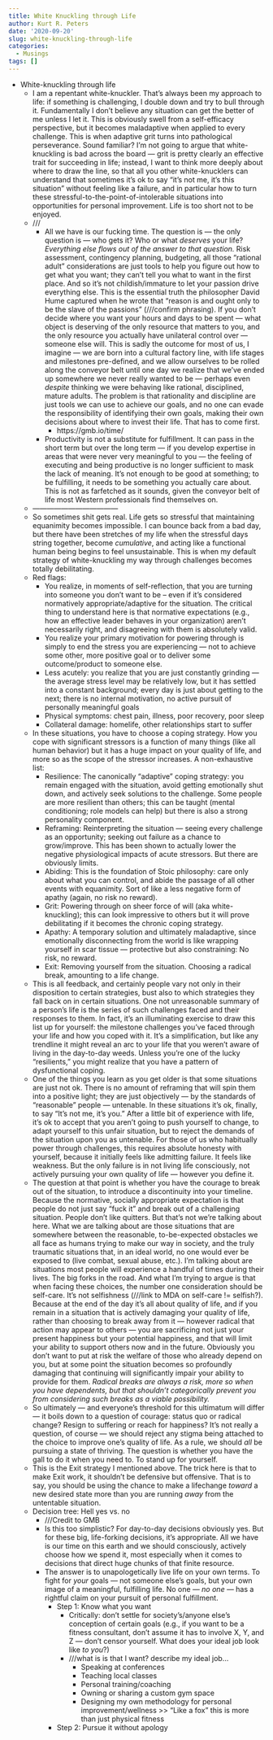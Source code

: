 ```yaml
---
title: White Knuckling through Life
author: Kurt R. Peters
date: '2020-09-20'
slug: white-knuckling-through-life
categories:
  - Musings
tags: []
---
```



- White-knuckling through life
	- I am a repentant white-knuckler. That’s always been my approach to life: if something is challenging, I double down and try to bull through it. Fundamentally I don’t believe any situation can get the better of me unless I let it. This is obviously swell from a self-efficacy perspective, but it becomes maladaptive when applied to every challenge. This is when adaptive grit turns into pathological perseverance. Sound familiar? I’m not going to argue that white-knuckling is bad across the board — grit is pretty clearly an effective trait for succeeding in life; instead, I want to think more deeply about where to draw the line, so that all you other white-knucklers can understand that sometimes it’s ok to say “it’s not me, it’s this situation” without feeling like a failure, and in particular how to turn these stressful-to-the-point-of-intolerable situations into opportunities for personal improvement. Life is too short not to be enjoyed.
	- ///
		- All we have is our fucking time. The question is — the only question is — who gets it? Who or what *deserves* your life? *Everything else flows out of the answer to that question.* Risk assessment, contingency planning, budgeting, all those “rational adult” considerations are just tools to help you figure out how to get what you want; they can’t tell you what to want in the first place. And so it’s not childish/immature to let your passion drive everything else. This is the essential truth the philosopher David Hume captured when he wrote that “reason is and ought only to be the slave of the passions” (///confirm phrasing). If you don’t decide where you want your hours and days to be spent — what object is deserving of the only resource that matters to you, and the only resource you actually have unilateral control over — someone else will. This is sadly the outcome for most of us, I imagine — we are born into a cultural factory line, with life stages and milestones pre-defined, and we allow ourselves to be rolled along the conveyor belt until one day we realize that we’ve ended up somewhere we never really wanted to be — perhaps even *despite* thinking we were behaving like rational, disciplined, mature adults. The problem is that rationality and discipline are just tools we can use to achieve our goals, and no one can evade the responsibility of identifying their own goals, making their own decisions about where to invest their life. That has to come first.
			- https://gmb.io/time/
		- Productivity is not a substitute for fulfillment. It can pass in the short term but over the long term — if you develop expertise in areas that were never very meaningful to you — the feeling of executing and being productive is no longer sufficient to mask the lack of meaning. It’s not enough to be good at something; to be fulfilling, it needs to be something you actually care about. This is not as farfetched as it sounds, given the conveyor belt of life most Western professionals find themselves on.
	- ————————————
	- So sometimes shit gets real. Life gets so stressful that maintaining equanimity becomes impossible. I can bounce back from a bad day, but there have been stretches of my life when the stressful days string together, become *cumulative*, and acting like a functional human being begins to feel unsustainable. This is when my default strategy of white-knuckling my way through challenges becomes totally debilitating.
	- Red flags:
		- You realize, in moments of self-reflection, that you are turning into someone you don't want to be -- even if it's considered normatively appropriate/adaptive for the situation. The critical thing to understand here is that normative expectations (e.g., how an effective leader behaves in your organization) aren’t necessarily right, and disagreeing with them is absolutely valid.
		- You realize your primary motivation for powering through is simply to end the stress you are experiencing — not to achieve some other, more positive goal or to deliver some outcome/product to someone else.
		- Less acutely: you realize that you are just constantly grinding — the average stress level may be relatively low, but it has settled into a constant background; every day is just about getting to the next; there is no internal motivation, no active pursuit of personally meaningful goals
		- Physical symptoms: chest pain, illness, poor recovery, poor sleep
		- Collateral damage: homelife, other relationships start to suffer
	- In these situations, you have to choose a coping strategy. How you cope with significant stressors is a function of many things (like all human behavior) but it has a huge impact on your quality of life, and more so as the scope of the stressor increases. A non-exhaustive list:
		- Resilience: The canonically “adaptive” coping strategy: you remain engaged with the situation, avoid getting emotionally shut down, and actively seek solutions to the challenge. Some people are more resilient than others; this can be taught (mental conditioning; role models can help) but there is also a strong personality component.
		- Reframing: Reinterpreting the situation — seeing every challenge as an opportunity; seeking out failure as a chance to grow/improve. This has been shown to actually lower the negative physiological impacts of acute stressors. But there are obviously limits.
		- Abiding: This is the foundation of Stoic philosophy: care only about what you can control, and abide the passage of all other events with equanimity. Sort of like a less negative form of apathy (again, no risk no reward).
		- Grit: Powering through on sheer force of will (aka white-knuckling); this can look impressive to others but it will prove debilitating if it becomes the chronic coping strategy.
		- Apathy: A temporary solution and ultimately maladaptive, since emotionally disconnecting from the world is like wrapping yourself in scar tissue — protective but also constraining: No risk, no reward.
		- Exit: Removing yourself from the situation. Choosing a radical break, amounting to a life change.
	- This is all feedback, and certainly people vary not only in their disposition to certain strategies, bust also to which strategies they fall back on in certain situations. One not unreasonable summary of a person’s life is the series of such challenges faced and their responses to them. In fact, it’s an illuminating exercise to draw this list up for yourself: the milestone challenges you’ve faced through your life and how you coped with it. It’s a simplification, but like any trendline it might reveal an arc to your life that you weren’t aware of living in the day-to-day weeds. Unless you’re one of the lucky “resilients,” you might realize that you have a pattern of dysfunctional coping.
	- One of the things you learn as you get older is that some situations are just not ok. There is no amount of reframing that will spin them into a positive light; they are just objectively — by the standards of “reasonable” people — untenable. In these situations it’s ok, finally, to say “It’s not me, it’s you.” After a little bit of experience with life, it’s ok to accept that you aren’t going to push yourself to change, to adapt yourself to this unfair situation, but to reject the demands of the situation upon you as untenable. For those of us who habitually power through challenges, this requires absolute honesty with yourself, because it initially feels like admitting failure. It feels like weakness. But the only failure is in not living life consciously, not actively pursuing your own quality of life — however you define it.
	- The question at that point is whether you have the courage to break out of the situation, to introduce a discontinuity into your timeline. Because the normative, socially appropriate expectation is that people do not just say “fuck it” and break out of a challenging situation. People don’t like quitters. But that’s not we’re talking about here. What we are talking about are those situations that are somewhere between the reasonable, to-be-expected obstacles we all face as humans trying to make our way in society, and the truly traumatic situations that, in an ideal world, no one would ever be exposed to (live combat, sexual abuse, etc.). I’m talking about are situations most people will experience a handful of times during their lives. The big forks in the road. And what I’m trying to argue is that when facing these choices, the number one consideration should be self-care. It’s not selfishness (///link to MDA on self-care != selfish?). Because at the end of the day it’s all about quality of life, and if you remain in a situation that is actively damaging your quality of life, rather than choosing to break away from it — however radical that action may appear to others — you are sacrificing not just your present happiness but your potential happiness, and that will limit your ability to support others now and in the future. Obviously you don’t want to put at risk the welfare of those who already depend on you, but at some point the situation becomes so profoundly damaging that continuing will significantly impair your ability to provide for them. *Radical breaks are always a risk, more so when you have dependents, but that shouldn’t categorically prevent you from considering such breaks as a viable possibility.*
	- So ultimately — and everyone’s threshold for this ultimatum will differ — it boils down to a question of courage: status quo or radical change? Resign to suffering or reach for happiness? It’s not really a question, of course — we should reject any stigma being attached to the choice to improve one’s quality of life. As a rule, we should *all* be pursuing a state of thriving. The question is whether you have the gall to do it when you need to. To stand up for yourself.
	- This is the Exit strategy I mentioned above. The trick here is that to make Exit work, it shouldn’t be defensive but offensive. That is to say, you should be using the chance to make a lifechange *toward* a new desired state more than you are running *away* from the untentable situation. 
	- Decision tree: Hell yes vs. no
		- ///Credit to GMB
		- Is this too simplistic? For day-to-day decisions obviously yes. But for these big, life-forking decisions, it’s appropriate. All we have is our time on this earth and we should consciously, actively choose how we spend it, most especially when it comes to decisions that direct huge chunks of that finite resource. 
		- The answer is to unapologetically live life on your own terms. To fight for *your* goals — not someone else’s goals, but  your own image of a meaningful, fulfilling life. No one — *no one* — has a rightful claim on your pursuit of personal fulfillment.
			- Step 1: Know what you want
				- Critically: don’t settle for society’s/anyone else’s conception of certain goals (e.g., if you want to be a fitness consultant, don’t assume it has to involve X, Y, and Z — don’t censor yourself. What does your ideal job look like *to you*?)
				- ///what is is that I want? describe my ideal job…
					- Speaking at conferences
					- Teaching local classes
					- Personal training/coaching
					- Owning or sharing a custom gym space
					- Designing my own methodology for personal improvement/wellness >> “Like a fox” this is more than just physical fitness
			- Step 2: Pursue it without apology
			
